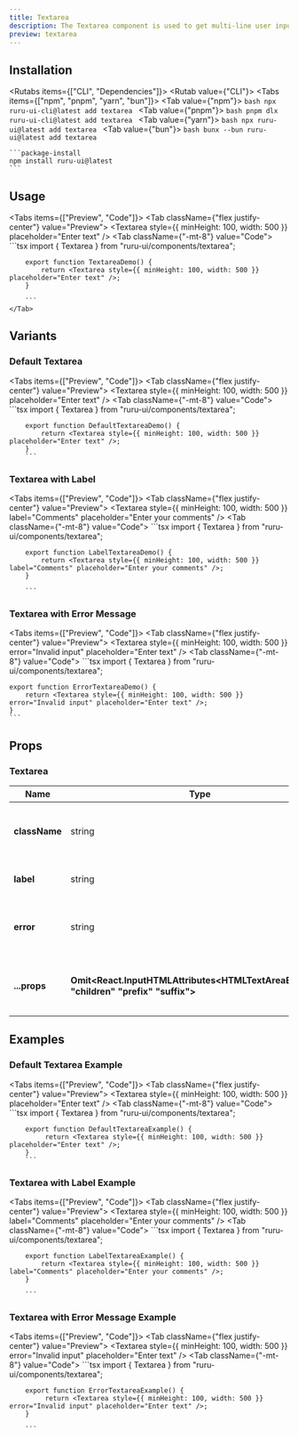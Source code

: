 ```yaml
---
title: Textarea
description: The Textarea component is used to get multi-line user input.
preview: textarea
---
```



## Installation

<Rutabs items={["CLI", "Dependencies"]}>
  <Rutab value={"CLI"}>
    <Tabs items={["npm", "pnpm", "yarn", "bun"]}>
      <Tab value={"npm"}>
      ```bash
      npx ruru-ui-cli@latest add textarea
      ```
      </Tab>
      <Tab value={"pnpm"}>
      ```bash
      pnpm dlx ruru-ui-cli@latest add textarea
      ```
      </Tab>
      <Tab value={"yarn"}>
      ```bash
      npx ruru-ui@latest add textarea
      ```
      </Tab>
      <Tab value={"bun"}>
      ```bash
      bunx --bun ruru-ui@latest add textarea
      ```
    </Tab>
    </Tabs>

  </Rutab>
  <Rutab value={"Dependencies"}>

    ```package-install
    npm install ruru-ui@latest
    ```

  </Rutab>
</Rutabs>

## Usage

<Tabs items={["Preview", "Code"]}>
    <Tab className={"flex justify-center"} value="Preview">
        <Textarea 
          style={{ minHeight: 100, width: 500 }}
          placeholder="Enter text"
        />
    </Tab>
    <Tab className={"-mt-8"} value="Code">
        ```tsx
        import { Textarea } from "ruru-ui/components/textarea";

        export function TextareaDemo() {
            return <Textarea style={{ minHeight: 100, width: 500 }} placeholder="Enter text" />;
        }

        ```
    </Tab>

</Tabs>

## Variants

### Default Textarea

<Tabs items={["Preview", "Code"]}>
    <Tab className={"flex justify-center"} value="Preview">
        <Textarea style={{ minHeight: 100, width: 500 }} placeholder="Enter text" />
    </Tab>
    <Tab className={"-mt-8"} value="Code">
        ```tsx
        import { Textarea } from "ruru-ui/components/textarea";

        export function DefaultTextareaDemo() {
            return <Textarea style={{ minHeight: 100, width: 500 }} placeholder="Enter text" />;
        }
        ```

  </Tab>
</Tabs>

### Textarea with Label

<Tabs items={["Preview", "Code"]}>
    <Tab className={"flex justify-center"} value="Preview">
        <Textarea style={{ minHeight: 100, width: 500 }} label="Comments" placeholder="Enter your comments" />
    </Tab>
    <Tab className={"-mt-8"} value="Code">
        ```tsx
        import { Textarea } from "ruru-ui/components/textarea";

        export function LabelTextareaDemo() {
            return <Textarea style={{ minHeight: 100, width: 500 }} label="Comments" placeholder="Enter your comments" />;
        }

        ```

  </Tab>
</Tabs>

### Textarea with Error Message

<Tabs items={["Preview", "Code"]}>
    <Tab className={"flex justify-center"} value="Preview">
        <Textarea style={{ minHeight: 100, width: 500 }} error="Invalid input" placeholder="Enter text" />
    </Tab>
    <Tab className={"-mt-8"} value="Code">
    ```tsx
    import { Textarea } from "ruru-ui/components/textarea";

    export function ErrorTextareaDemo() {
        return <Textarea style={{ minHeight: 100, width: 500 }} error="Invalid input" placeholder="Enter text" />;
    }
    ```

  </Tab>
</Tabs>

## Props

### Textarea

| Name          | Type                                                                                     | Default     | Description                                   |
| ------------- | ---------------------------------------------------------------------------------------- | ----------- | --------------------------------------------- |
| **className** | string                                                                                   | `""`        | Additional class names for the container.     |
| **label**     | string                                                                                   | `undefined` | Label for the textarea element.               |
| **error**     | string                                                                                   | `""`        | Error message to display below the textarea.  |
| **...props**  | **Omit\<React.InputHTMLAttributes\<HTMLTextAreaElement>, "children" "prefix" "suffix">** | `-`         | Any other props to be passed to the textarea. |

## Examples

### Default Textarea Example

<Tabs items={["Preview", "Code"]}>
    <Tab className={"flex justify-center"} value="Preview">
        <Textarea 
            style={{ minHeight: 100, width: 500 }}
            placeholder="Enter text"
         />
    </Tab>
    <Tab className={"-mt-8"} value="Code">
        ```tsx
        import { Textarea } from "ruru-ui/components/textarea";

        export function DefaultTextareaExample() {
             return <Textarea style={{ minHeight: 100, width: 500 }} placeholder="Enter text" />;
        }
        ```

  </Tab>
</Tabs>

### Textarea with Label Example

<Tabs items={["Preview", "Code"]}>
    <Tab className={"flex justify-center"} value="Preview">
        <Textarea style={{ minHeight: 100, width: 500 }} label="Comments" placeholder="Enter your comments" />
    </Tab>
    <Tab className={"-mt-8"} value="Code">
        ```tsx
        import { Textarea } from "ruru-ui/components/textarea";

        export function LabelTextareaExample() {
            return <Textarea style={{ minHeight: 100, width: 500 }} label="Comments" placeholder="Enter your comments" />;
        }

        ```

  </Tab>
</Tabs>

### Textarea with Error Message Example

<Tabs items={["Preview", "Code"]}>
    <Tab className={"flex justify-center"} value="Preview">
        <Textarea style={{ minHeight: 100, width: 500 }} error="Invalid input" placeholder="Enter text" />
    </Tab>
    <Tab className={"-mt-8"} value="Code">
        ```tsx
        import { Textarea } from "ruru-ui/components/textarea";

        export function ErrorTextareaExample() {
             return <Textarea style={{ minHeight: 100, width: 500 }} error="Invalid input" placeholder="Enter text" />;
        }

        ```

  </Tab>
</Tabs>

